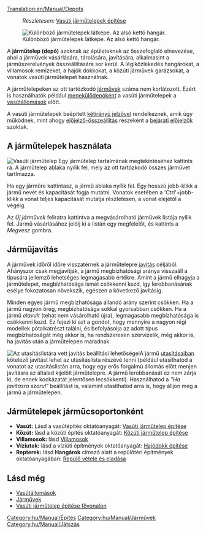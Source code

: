 [[Translation:en/Manual/Depots]]

:''Részletesen:'' [[hu/Vasúti járműtelepek építése|Vasúti járműtelepek építése]]
[[File:en/Manual/Depots.png|frame|left|Különböző járműtelepek látképe. Az alsó kettő hangár.]]

A '''járműtelep (depó)''' azoknak az épületeknek az összefoglaló elnevezése, ahol a járművek vásárlására, tárolására, javítására, alkalmasint a járműszerelvények összeállítására sor kerül. A légiközlekedés hangárokat, a villamosok remízeket, a hajók dokkokat, a közúti járművek garázsokat, a vonatok vasúti járműtelepet használnak. 

A járműtelepeken az ott tartózkodó [[hu/Manual/Járművek|járművek]] száma nem korlátozott. Ezért is használhatók például [[hu/Manual/Vasútállomások#menekulodepo|menekülődepóként]] a vasúti járműtelepek a [[hu/Manual/Vasútállomások|vasútállomások]] előtt.

A vasúti járműtelepek beépített [[hu/Manual/Jelzők#ketiranyu-jelzok|kétirányú jelzővel]] rendelkeznek, amik úgy működnek, mint ahogy [[hu/Manual/Jelzők#elojelzok|előjelző-összeállítás]] részeként a [[hu/Manual/Jelzők#bejarati-elojelzok|bejárati előjelzők]] szoktak.

==A járműtelepek használata==
[[File:en/Manual/RailwayDepotWindow.png|frame|Vasúti járműtelep]]
Egy járműtelep tartalmának megtekintéséhez kattints rá. A járműtelep ablaka nyílik fel, mely az ott tartózkodó összes járművet tartlmazza.

Ha egy járműre kattintasz, a jármű ablaka nyílik fel. Egy hosszú jobb-klikk a jármű nevét és kapacitását fogja mutatni. Vonatok esetében a 'Ctrl'+jobb-klikk a vonat teljes kapacitását mutatja részletesen, a vonat elejétől a végéig. 

Az ''Új járművek'' feliratra kattintva a megvásárolható járművek listája nyílik fel. Jármű vásárlásához jelölj ki a listán egy megfelelőt, és kattints a ''Megvesz'' gombra.


==Járműjavítás==

A járművek időről időre visszatérnek a járműtelepre [[hu/Javítás|javítás]] céljából. Ahányszor csak megjavítják, a jármű megbízhatósági aránya visszaáll a típusára jellemző lehetséges legmagasabb értékre. Amint a jármű elhagyja a járműtelepet, megbízhatósága ismét csökkenni kezd, így lerobbanásának esélye fokozatosan növekszik, egészen a következő javításig.

Minden egyes jármű megbízhatósága állandó arány szerint csökken. Ha a jármű nagyon öreg, megbízhatósága sokkal gyorsabban csökken. Ha a jármű ''elavult'' (tehát nem vásárolható újra), legmagasabb megbízhatósága is csökkenni kezd. Ez fejezi ki azt a gondot, hogy mennyire a nagyon régi modellek pótalkatrészt találni, és befolyásolja az adott típus megbízhatóságát még akkor is, ha rendszeresen szervizelik, még akkor is, ha javítás után a járműtelepen maradnak.

[[File:hu/Manual/Service-options.png|frame|right|Az utasításlistára vett javítás beállítási lehetőségei]]A jármű [[hu/Manual/Utasítások|utasításaiban]] kötelező javítást lehet az utasításlista részévé tenni (például utasíthatod a vonatot az utasításlistán arra, hogy egy erős forgalmú állomás előtt menjen javításra az általad kijelölt járműtelepre. A jármű lerobbanását ez nem zárja ki, de ennek kockázatát jelentősen lecsökkenti). Használhatod a ''"Ha javításra szorul"'' beállítást is, valamint utasíthatod arra is, hogy álljon meg a jármű a járműtelepen. {{en/-right}}

==Járműtelepek járműcsoportonként==
*'''Vasút:''' Lásd a vasútépítés oktatóanyagát: [[hu/Manual/Vasúti járműtelep építése|Vasúti járműtelep építése]]
*'''Közút:''' lásd a közúti építés oktatóanyagát: [[hu/Közúti járműtelep építése|Közúti járműtelep építése]]
*'''Villamosok:''' lásd [[hu/Manual/Villamospályák|Villamosok]]
*'''Víziutak:''' lásd a víziúti építmények oktatóanyagát: [[hu/Manual/Hajódokk építése|Hajódokk építése]]
*'''Repterek:''' lásd '''Hangárok''' címszó alatt a repülőtéri építmények oktatóanyagában: [[hu/Repülő vétele és eladása|Repülő vétele és eladása]]

==Lásd még==
*[[hu/Manual/Vasútállomások|Vasútállomások]]
*[[hu/Manual/Járművek|Járművek]]
*[[hu/Vasúti járműtelepek építése#fejlett-fovonali-jarmutelep-epitese|Vasúti járműtelep építése fővonalon]]

[[Category:hu/Manual/Építés]]
[[Category:hu/Manual/Járművek]]
[[Category:hu/Manual/Játszás]]